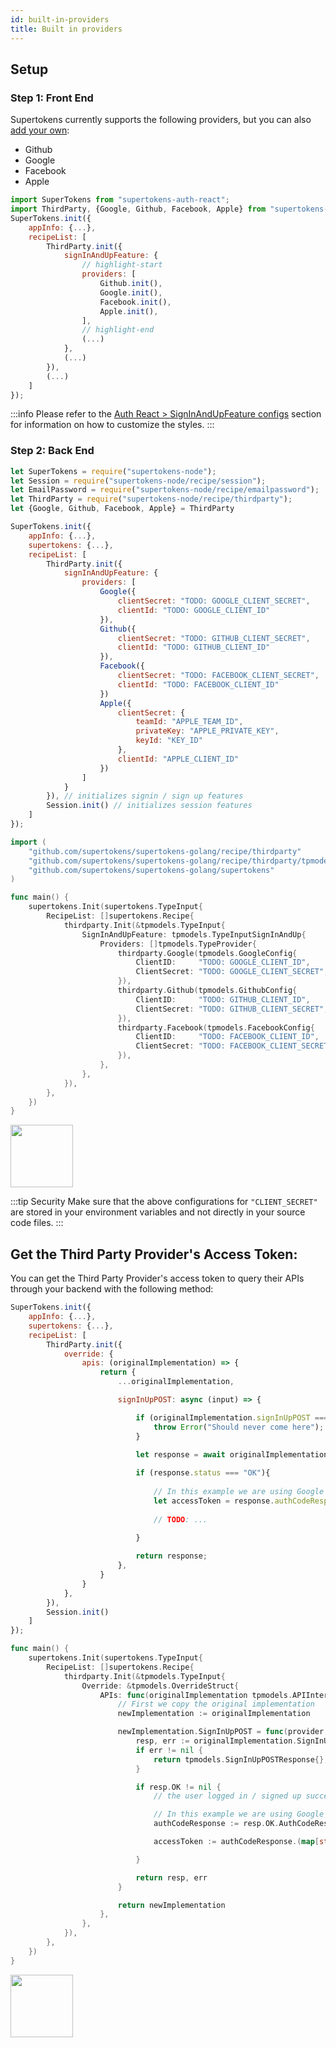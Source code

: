 ```yaml
---
id: built-in-providers
title: Built in providers
---
```



## Setup
### Step 1: Front End 

Supertokens currently supports the following providers, but you can also [add your own](./custom-providers):
 - Github
 - Google
 - Facebook
 - Apple

<FrontendSDKTabs>
<TabItem value="reactjs">

```jsx
import SuperTokens from "supertokens-auth-react";
import ThirdParty, {Google, Github, Facebook, Apple} from "supertokens-auth-react/recipe/thirdparty";
SuperTokens.init({
    appInfo: {...},
    recipeList: [
        ThirdParty.init({
            signInAndUpFeature: {
                // highlight-start
                providers: [
                    Github.init(),
                    Google.init(),
                    Facebook.init(),
                    Apple.init(),
                ],
                // highlight-end
                (...)
            },
            (...)
        }),
        (...)
    ]
});
```
</TabItem>
</FrontendSDKTabs>

:::info
Please refer to the [Auth React > SignInAndUpFeature configs](/docs/auth-react/thirdparty/config/sign-in-and-up) section for information on how to customize the styles.
:::

### Step 2: Back End 

<BackendSDKTabs>
<TabItem value="nodejs">

```jsx
let SuperTokens = require("supertokens-node");
let Session = require("supertokens-node/recipe/session");
let EmailPassword = require("supertokens-node/recipe/emailpassword");
let ThirdParty = require("supertokens-node/recipe/thirdparty");
let {Google, Github, Facebook, Apple} = ThirdParty

SuperTokens.init({
    appInfo: {...},
    supertokens: {...},
    recipeList: [
        ThirdParty.init({
            signInAndUpFeature: {
                providers: [
                    Google({
                        clientSecret: "TODO: GOOGLE_CLIENT_SECRET",
                        clientId: "TODO: GOOGLE_CLIENT_ID"
                    }),
                    Github({
                        clientSecret: "TODO: GITHUB_CLIENT_SECRET",
                        clientId: "TODO: GITHUB_CLIENT_ID"
                    }),
                    Facebook({
                        clientSecret: "TODO: FACEBOOK_CLIENT_SECRET",
                        clientId: "TODO: FACEBOOK_CLIENT_ID"
                    })
                    Apple({
                        clientSecret: {
                            teamId: "APPLE_TEAM_ID",
                            privateKey: "APPLE_PRIVATE_KEY",
                            keyId: "KEY_ID"
                        },
                        clientId: "APPLE_CLIENT_ID"
                    })
                ]
            }
        }), // initializes signin / sign up features 
        Session.init() // initializes session features
    ]
});
```

</TabItem>
<TabItem value="go">

```go
import (
	"github.com/supertokens/supertokens-golang/recipe/thirdparty"
	"github.com/supertokens/supertokens-golang/recipe/thirdparty/tpmodels"
	"github.com/supertokens/supertokens-golang/supertokens"
)

func main() {
	supertokens.Init(supertokens.TypeInput{
		RecipeList: []supertokens.Recipe{
			thirdparty.Init(&tpmodels.TypeInput{
				SignInAndUpFeature: tpmodels.TypeInputSignInAndUp{
					Providers: []tpmodels.TypeProvider{
						thirdparty.Google(tpmodels.GoogleConfig{
							ClientID:     "TODO: GOOGLE_CLIENT_ID",
							ClientSecret: "TODO: GOOGLE_CLIENT_SECRET",
						}),
						thirdparty.Github(tpmodels.GithubConfig{
							ClientID:     "TODO: GITHUB_CLIENT_ID",
							ClientSecret: "TODO: GITHUB_CLIENT_SECRET",
						}),
						thirdparty.Facebook(tpmodels.FacebookConfig{
							ClientID:     "TODO: FACEBOOK_CLIENT_ID",
							ClientSecret: "TODO: FACEBOOK_CLIENT_SECRET",
						}),
					},
				},
			}),
		},
	})
}
```

</TabItem>
<TabItem value="python">

<img src="/img/work-in-progress.png" width="100" />

</TabItem>
</BackendSDKTabs>

:::tip Security
Make sure that the above configurations for `"CLIENT_SECRET"` are stored in your environment variables and not directly in your source code files.
:::

## Get the Third Party Provider's Access Token:

You can get the Third Party Provider's access token to query their APIs through your backend with the following method:

<BackendSDKTabs>
<TabItem value="nodejs">

```jsx
SuperTokens.init({
    appInfo: {...},
    supertokens: {...},
    recipeList: [
        ThirdParty.init({
            override: {
                apis: (originalImplementation) => {
                    return {
                        ...originalImplementation,

                        signInUpPOST: async (input) => {

                            if (originalImplementation.signInUpPOST === undefined) {
                                throw Error("Should never come here");
                            }
                            
                            let response = await originalImplementation.signInUpPOST(input)

                            if (response.status === "OK"){
                                
                                // In this example we are using Google as our provider
                                let accessToken = response.authCodeResponse.access_token
                                    
                                // TODO: ...
                                
                            }

                            return response;
                        },
                    }
                }
            },
        }),
        Session.init() 
    ]
});
```
</TabItem>
<TabItem value="go">

```go
func main() {
	supertokens.Init(supertokens.TypeInput{
		RecipeList: []supertokens.Recipe{
			thirdparty.Init(&tpmodels.TypeInput{
				Override: &tpmodels.OverrideStruct{
					APIs: func(originalImplementation tpmodels.APIInterface) tpmodels.APIInterface {
						// First we copy the original implementation
						newImplementation := originalImplementation

						newImplementation.SignInUpPOST = func(provider tpmodels.TypeProvider, code, redirectURI string, options tpmodels.APIOptions) (tpmodels.SignInUpPOSTResponse, error) {
							resp, err := originalImplementation.SignInUpPOST(provider, code, redirectURI, options)
							if err != nil {
								return tpmodels.SignInUpPOSTResponse{}, err
							}

							if resp.OK != nil {
								// the user logged in / signed up successfully

								// In this example we are using Google as our provider
								authCodeResponse := resp.OK.AuthCodeResponse

								accessToken := authCodeResponse.(map[string]interface{})["access_token"].(string)

							}

							return resp, err
						}

						return newImplementation
					},
				},
			}),
		},
	})
}
```

</TabItem>
<TabItem value="python">

<img src="/img/work-in-progress.png" width="100" />

</TabItem>
</BackendSDKTabs>